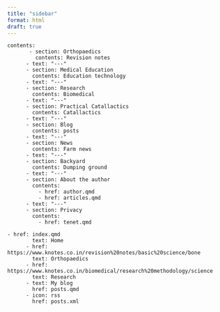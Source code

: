 ```yaml
---
title: "sidebar"
format: html
draft: true
---
```


```         
contents: 
       - section: Orthopaedics
         contents: Revision notes
      - text: "---"
      - section: Medical Education
        contents: Education technology
      - text: "---"  
      - section: Research
        contents: Biomedical
      - text: "---"
      - section: Practical Catallactics
        contents: Catallactics
      - text: "---"
      - section: Blog
        contents: posts
      - text: "---"
      - section: News
        contents: Farm news
      - text: "---"
      - section: Backyard
        contents: Dumping ground
      - text: "---"
      - section: About the author
        contents: 
          - href: author.qmd
          - href: articles.qmd
      - text: "---"
      - section: Privacy
        contents:
          - href: tenet.qmd
```

```         
- href: index.qmd
        text: Home
      - href: https://www.knotes.co.in/revision%20notes/basic%20science/bone
        text: Orthopaedics
      - href: https://www.knotes.co.in/biomedical/research%20methodology/science
        text: Research
      - text: My blog
        href: posts.qmd
      - icon: rss
        href: posts.xml
```
